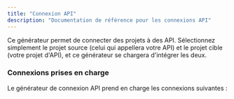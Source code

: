 ```yaml
---
title: "Connexion API"
description: "Documentation de référence pour les connexions API"
---
```





Ce générateur permet de connecter des projets à des API. Sélectionnez simplement le projet source (celui qui appellera votre API) et le projet cible (votre projet d'API), et ce générateur se chargera d'intégrer les deux.

### Connexions prises en charge

Le générateur de connexion API prend en charge les connexions suivantes :

<CardGrid>
  <LinkCard
    title="React vers tRPC"
    description="Appeler une API tRPC depuis un site React"
    href={`/nx-plugin-for-aws/${Astro.currentLocale || 'en'}/guides/api-connection/react-trpc`}
  />
  <LinkCard
    title="React vers FastAPI"
    description="Appeler une API Python FastAPI depuis un site React"
    href={`/nx-plugin-for-aws/${Astro.currentLocale || 'en'}/guides/api-connection/react-fastapi`}
  />
  <LinkCard
    title="React vers Smithy API"
    description="Appeler une API Smithy depuis un site React"
    href={`/nx-plugin-for-aws/${Astro.currentLocale || 'en'}/guides/api-connection/react-smithy`}
  />
</CardGrid>